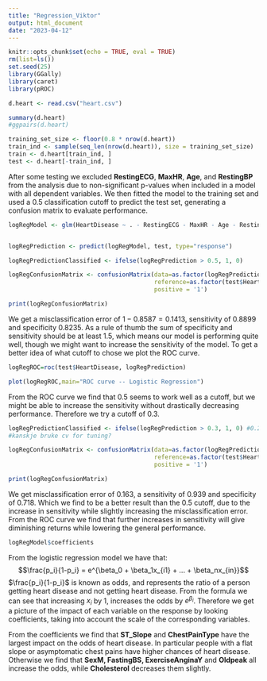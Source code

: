 ```yaml
---
title: "Regression_Viktor"
output: html_document
date: "2023-04-12"
---
```


```r
knitr::opts_chunk$set(echo = TRUE, eval = TRUE)
rm(list=ls())
set.seed(25)
library(GGally)
library(caret)
library(pROC)
```


```r
d.heart <- read.csv("heart.csv")

summary(d.heart)
#ggpairs(d.heart)
```

```r
training_set_size <- floor(0.8 * nrow(d.heart))
train_ind <- sample(seq_len(nrow(d.heart)), size = training_set_size)
train <- d.heart[train_ind, ]
test <- d.heart[-train_ind, ]

```

After some testing we excluded **RestingECG**, **MaxHR**, **Age**, and **RestingBP** from the analysis due to non-significant p-values when included in a model with all dependent variables. We then fitted the model to the training set and used a $0.5$ classification cutoff to predict the test set, generating a confusion matrix to evaluate performance.

```r

logRegModel <- glm(HeartDisease ~ . - RestingECG - MaxHR - Age - RestingBP, data = train, family = "binomial")


logRegPrediction <- predict(logRegModel, test, type="response")

logRegPredictionClassified <- ifelse(logRegPrediction > 0.5, 1, 0)

logRegConfusionMatrix <- confusionMatrix(data=as.factor(logRegPredictionClassified), 
                                         reference=as.factor(test$HeartDisease), 
                                         positive = '1')

print(logRegConfusionMatrix)

```

We get a misclassification error of $1 - 0.8587 = 0.1413$, sensitivity of $0.8899$ and specificity $0.8235$. As a rule of thumb the sum of specificity and sensitivity should be at least $1.5$, which means our model is performing quite well, though we might want to increase the sensitivity of the model. To get a better idea of what cutoff to chose we plot the ROC curve.

```r

logRegROC=roc(test$HeartDisease, logRegPrediction)

plot(logRegROC,main="ROC curve -- Logistic Regression")
```

From the ROC curve we find that $0.5$ seems to work well as a cutoff, but we might be able to increase the sensitivity without drastically decreasing performance. Therefore we try a cutoff of $0.3$. 

```r
logRegPredictionClassified <- ifelse(logRegPrediction > 0.3, 1, 0) #0.2 gir sens: 0.96, spec:0.61
#kanskje bruke cv for tuning? 

logRegConfusionMatrix <- confusionMatrix(data=as.factor(logRegPredictionClassified), 
                                         reference=as.factor(test$HeartDisease), 
                                         positive = '1')

print(logRegConfusionMatrix)

```

We get misclassification error of $0.163$, a sensitivity of $0.939$ and specificity of $0.718$. Which we find to be a better result than the $0.5$ cutoff, due to the increase in sensitivity while slightly increasing the misclassification error. From the ROC curve we find that further increases in sensitivity will give diminishing returns while lowering the general performance.   

```r
logRegModel$coefficients
```
From the logistic regression model we have that: $$\frac{p_i}{1-p_i} = e^{\beta_0 + \beta_1x_{i1} + ... + \beta_nx_{in}}$$
$\frac{p_i}{1-p_i}$ is known as odds, and represents the ratio of a person getting heart disease and not getting heart disease. From the formula we can see that increasing $x_i$ by $1$, increases the odds by $e^{\beta_i}$. Therefore we get a picture of the impact of each variable on the response by looking coefficients, taking into account the scale of the corresponding variables. 

From the coefficients we find that **ST_Slope** and **ChestPainType** have the largest impact on the odds of heart disease. In particular people with a flat slope or asymptomatic chest pains have higher chances of heart disease. Otherwise we find that **SexM, FastingBS, ExerciseAnginaY** and **Oldpeak** all increase the odds, while **Cholesterol** decreases them slightly.



